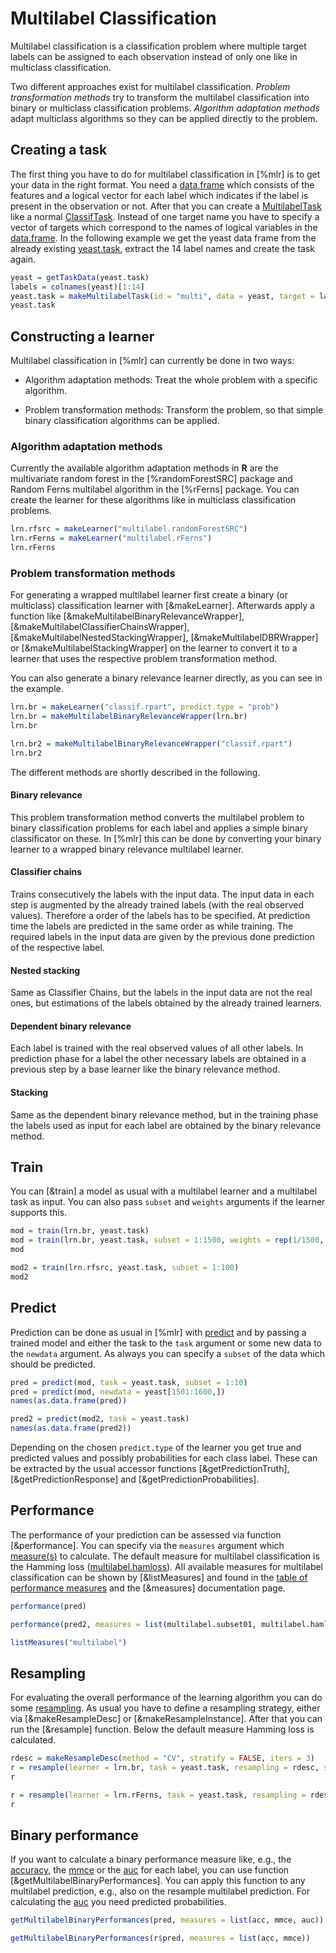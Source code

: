 # Multilabel Classification

Multilabel classification is a classification problem where multiple target labels can be
assigned to each observation instead of only one like in multiclass classification.

Two different approaches exist for multilabel classification. *Problem transformation
methods* try to transform the multilabel classification into binary or multiclass
classification problems. *Algorithm adaptation methods* adapt multiclass algorithms
so they can be applied directly to the problem.

## Creating a task
The first thing you have to do for multilabel classification in [%mlr] is to
get your data in the right format. You need a [data.frame](&base::data.frame) which
consists of the features and a logical vector for each label which indicates if the
label is present in the observation or not. After that you can create a
[MultilabelTask](&Task) like a normal [ClassifTask](&Task). Instead of one
target name you have to specify a vector of targets which correspond to the names of
logical variables in the [data.frame](&base::data.frame). In the following example
we get the yeast data frame from the already existing [yeast.task](&yeast.task), extract
the 14 label names and create the task again.

```r
yeast = getTaskData(yeast.task)
labels = colnames(yeast)[1:14]
yeast.task = makeMultilabelTask(id = "multi", data = yeast, target = labels)
yeast.task
```

## Constructing a learner
Multilabel classification in [%mlr] can currently be done in two ways:

* Algorithm adaptation methods: Treat the whole problem with a specific algorithm.

* Problem transformation methods: Transform the problem, so that simple binary classification algorithms can be applied.

### Algorithm adaptation methods

Currently the available algorithm adaptation methods in **R** are the multivariate random forest in the [%randomForestSRC] package and Random Ferns multilabel algorithm in the [%rFerns] package. You can create the learner for these algorithms
like in multiclass classification problems.

```r
lrn.rfsrc = makeLearner("multilabel.randomForestSRC")
lrn.rFerns = makeLearner("multilabel.rFerns")
lrn.rFerns
```
### Problem transformation methods
For generating a wrapped multilabel learner first create a binary (or multiclass)
classification learner with [&makeLearner]. Afterwards apply a function like
[&makeMultilabelBinaryRelevanceWrapper], [&makeMultilabelClassifierChainsWrapper], [&makeMultilabelNestedStackingWrapper], 
[&makeMultilabelDBRWrapper] or [&makeMultilabelStackingWrapper] on the learner to convert it to a learner that uses the respective problem transformation method.

You can also generate a binary relevance learner directly, as you can see in the example.

```r
lrn.br = makeLearner("classif.rpart", predict.type = "prob")
lrn.br = makeMultilabelBinaryRelevanceWrapper(lrn.br)
lrn.br

lrn.br2 = makeMultilabelBinaryRelevanceWrapper("classif.rpart")
lrn.br2
```

The different methods are shortly described in the following. 

#### Binary relevance
This problem transformation method converts the multilabel problem to binary
classification problems for each
label and applies a simple binary classificator on these. In [%mlr] this can be done by
converting your binary learner to a wrapped binary relevance multilabel learner.

#### Classifier chains
Trains consecutively the labels with the input data. The input data in each step is augmented by the already trained labels (with the real observed values). 
Therefore a order of the labels has to be specified. At prediction time the labels are predicted in the same order as while training. The required labels in the input data are given by the previous done prediction of the respective label. 

#### Nested stacking
Same as Classifier Chains, but the labels in the input data are not the real ones, but estimations of the labels obtained by the already trained learners. 

#### Dependent binary relevance
Each label is trained with the real observed values of all other labels. In prediction phase for a label the other necessary labels are obtained in a previous step by a base learner like the binary relevance method.

#### Stacking
Same as the dependent binary relevance method, but in the training phase the labels used as input for each label are obtained by the binary relevance method. 

## Train
You can [&train] a model as usual with a multilabel learner and a
multilabel task as input. You can also pass ``subset`` and ``weights`` arguments if the
learner supports this.

```r
mod = train(lrn.br, yeast.task)
mod = train(lrn.br, yeast.task, subset = 1:1500, weights = rep(1/1500, 1500))
mod

mod2 = train(lrn.rfsrc, yeast.task, subset = 1:100)
mod2
```

## Predict
Prediction can be done as usual in [%mlr] with [predict](&predict.WrappedModel) and by
passing a trained model
and either the task to the ``task`` argument or some new data to the ``newdata``
argument. As always you can specify a ``subset`` of the data
which should be predicted.

```r
pred = predict(mod, task = yeast.task, subset = 1:10)
pred = predict(mod, newdata = yeast[1501:1600,])
names(as.data.frame(pred))

pred2 = predict(mod2, task = yeast.task)
names(as.data.frame(pred2))
```

Depending on the chosen `predict.type` of the learner you get true and predicted values and
possibly probabilities for each class label.
These can be extracted by the usual accessor functions [&getPredictionTruth], [&getPredictionResponse]
and [&getPredictionProbabilities].


## Performance
The performance of your prediction can be assessed via function [&performance].
You can specify via the `measures` argument which [measure(s)](measures.md) to calculate.
The default measure for multilabel classification is the Hamming loss ([multilabel.hamloss](measures.md)).
All available measures for multilabel classification can be shown by [&listMeasures] and found in the [table of performance measures](measures.md) and the [&measures] documentation page.

```r
performance(pred)

performance(pred2, measures = list(multilabel.subset01, multilabel.hamloss, multilabel.acc, multilabel.f1, timepredict))

listMeasures("multilabel")
```

## Resampling
For evaluating the overall performance of the learning algorithm you can do some
[resampling](resample.md). As usual you have to define a resampling strategy, either
via [&makeResampleDesc] or [&makeResampleInstance]. After that you can run the [&resample]
function. Below the default measure Hamming loss is calculated.

```r
rdesc = makeResampleDesc(method = "CV", stratify = FALSE, iters = 3)
r = resample(learner = lrn.br, task = yeast.task, resampling = rdesc, show.info = FALSE)
r

r = resample(learner = lrn.rFerns, task = yeast.task, resampling = rdesc, show.info = FALSE)
r
```

## Binary performance
If you want to calculate a binary
performance measure like, e.g., the [accuracy](measures.md), the [mmce](measures.md)
or the [auc](measures.md) for each label, you can use function
[&getMultilabelBinaryPerformances].
You can apply this function to any multilabel prediction, e.g., also on the resample
multilabel prediction. For calculating the [auc](measures.md) you need
predicted probabilities.

```r
getMultilabelBinaryPerformances(pred, measures = list(acc, mmce, auc))

getMultilabelBinaryPerformances(r$pred, measures = list(acc, mmce))
```
